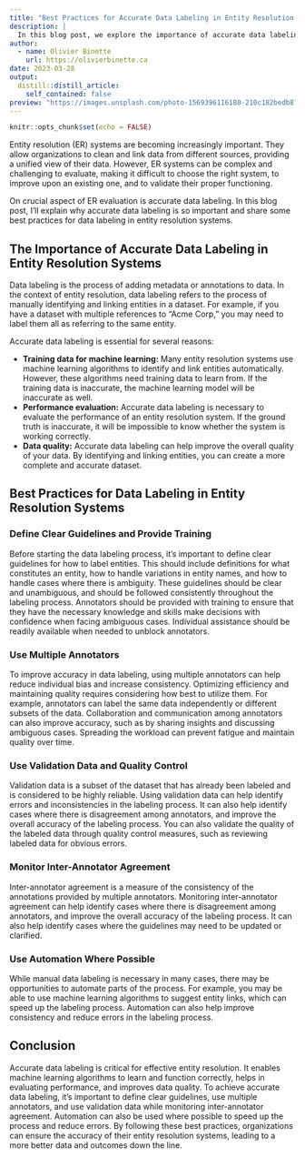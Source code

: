 ```yaml
---
title: "Best Practices for Accurate Data Labeling in Entity Resolution Systems"
description: |
  In this blog post, we explore the importance of accurate data labeling in entity resolution systems and share some best practices for data labeling.
author:
  - name: Olivier Binette
    url: https://olivierbinette.ca
date: 2023-03-28
output:
  distill::distill_article:
    self_contained: false
preview: "https://images.unsplash.com/photo-1569396116180-210c182bedb8?ixlib=rb-4.0.3&ixid=MnwxMjA3fDB8MHxwaG90by1wYWdlfHx8fGVufDB8fHx8&auto=format&fit=crop&w=1469&q=80"
---
```


```r
knitr::opts_chunk$set(echo = FALSE)
```

Entity resolution (ER) systems are becoming increasingly important. They allow organizations to clean and link data from different sources, providing a unified view of their data. However, ER systems can be complex and challenging to evaluate, making it difficult to choose the right system, to improve upon an existing one, and to validate their proper functioning.

On crucial aspect of ER evaluation is accurate data labeling. In this blog post, I'll explain why accurate data labeling is so important and share some best practices for data labeling in entity resolution systems.

## The Importance of Accurate Data Labeling in Entity Resolution Systems

Data labeling is the process of adding metadata or annotations to data. In the context of entity resolution, data labeling refers to the process of manually identifying and linking entities in a dataset. For example, if you have a dataset with multiple references to "Acme Corp," you may need to label them all as referring to the same entity.

Accurate data labeling is essential for several reasons:

-   **Training data for machine learning:** Many entity resolution systems use machine learning algorithms to identify and link entities automatically. However, these algorithms need training data to learn from. If the training data is inaccurate, the machine learning model will be inaccurate as well.
-   **Performance evaluation:** Accurate data labeling is necessary to evaluate the performance of an entity resolution system. If the ground truth is inaccurate, it will be impossible to know whether the system is working correctly.
-   **Data quality:** Accurate data labeling can help improve the overall quality of your data. By identifying and linking entities, you can create a more complete and accurate dataset.

## Best Practices for Data Labeling in Entity Resolution Systems

### Define Clear Guidelines and Provide Training

Before starting the data labeling process, it's important to define clear guidelines for how to label entities. This should include definitions for what constitutes an entity, how to handle variations in entity names, and how to handle cases where there is ambiguity. These guidelines should be clear and unambiguous, and should be followed consistently throughout the labeling process. Annotators should be provided with training to ensure that they have the necessary knowledge and skills make decisions with confidence when facing ambiguous cases. Individual assistance should be readily available when needed to unblock annotators.

### Use Multiple Annotators

To improve accuracy in data labeling, using multiple annotators can help reduce individual bias and increase consistency. Optimizing efficiency and maintaining quality requires considering how best to utilize them. For example, annotators can label the same data independently or different subsets of the data. Collaboration and communication among annotators can also improve accuracy, such as by sharing insights and discussing ambiguous cases. Spreading the workload can prevent fatigue and maintain quality over time.

### Use Validation Data and Quality Control

Validation data is a subset of the dataset that has already been labeled and is considered to be highly reliable. Using validation data can help identify errors and inconsistencies in the labeling process. It can also help identify cases where there is disagreement among annotators, and improve the overall accuracy of the labeling process. You can also validate the quality of the labeled data through quality control measures, such as reviewing labeled data for obvious errors.

### Monitor Inter-Annotator Agreement

Inter-annotator agreement is a measure of the consistency of the annotations provided by multiple annotators. Monitoring inter-annotator agreement can help identify cases where there is disagreement among annotators, and improve the overall accuracy of the labeling process. It can also help identify cases where the guidelines may need to be updated or clarified.

### Use Automation Where Possible

While manual data labeling is necessary in many cases, there may be opportunities to automate parts of the process. For example, you may be able to use machine learning algorithms to suggest entity links, which can speed up the labeling process. Automation can also help improve consistency and reduce errors in the labeling process.


## Conclusion

Accurate data labeling is critical for effective entity resolution. It enables machine learning algorithms to learn and function correctly, helps in evaluating performance, and improves data quality. To achieve accurate data labeling, it's important to define clear guidelines, use multiple annotators, and use validation data while monitoring inter-annotator agreement. Automation can also be used where possible to speed up the process and reduce errors. By following these best practices, organizations can ensure the accuracy of their entity resolution systems, leading to a more better data and outcomes down the line.

